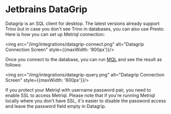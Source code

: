 # Jetbrains DataGrip

Datagrip is an SQL client for desktop. The latest versions already support Trino but in case you don't see Trino in databases, you can also use Presto. 
Here is how you can set up Metriql connection:

<img src="/img/integrations/datagrip-connect.png" alt="Datagrip Connection Screen" style={{maxWidth: '800px'}}/>

Once you connect to the database, you can run [MQL](/query/mql) and see the result as follows:

<img src="/img/integrations/datagrip-query.png" alt="Datagrip Connection Screen" style={{maxWidth: '800px'}}/>


If you protect your Metriql with username password pair, you need to enable SSL to access Metriql. 
Please note that if you're running Metriql locally where you don't have SSL, it's easier to disable the password access and leave the password field empty in Datagrip.